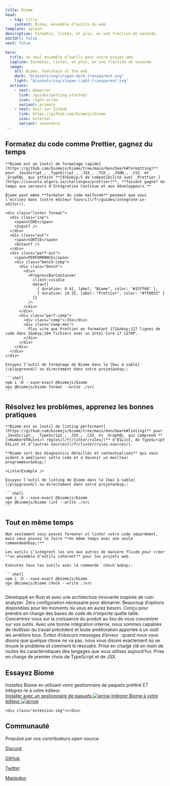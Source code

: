 ```yaml
---
title: Biome
head:
  - tag: title
    content: Biome, ensemble d’outils du web
template: splash
description: Formatez, lintez, et plus, en une fraction de seconde.
editUrl: false
next: false

hero:
  title: Un seul ensemble d’outils pour votre projet web
  tagline: Formatez, lintez, et plus, en une fraction de seconde.
  image:
    alt: Biome, Toolchain of the web
    dark: "@/assets/svg/slogan-dark-transparent.svg"
    light: "@/assets/svg/slogan-light-transparent.svg"
  actions:
    - text: Démarrer
      link: /guides/getting-started/
      icon: right-arrow
      variant: primary
    - text: Voir sur GitHub
      link: https://github.com/biomejs/biome
      icon: external
      variant: secondary
---
```



<div class="gradient"></div>
<div class="grid"></div>


<div class="hero-code">
    <h2 class="head">Formatez du code comme Prettier, gagnez du temps</h2>

    **Biome est un [outil de formatage rapide](https://github.com/biomejs/biome/tree/main/benchmark#formatting)** pour _JavaScript_, _TypeScript_, _JSX_, _TSX_, _JSON_, _CSS_ et _GraphQL_ qui atteint **[97&nbsp;% de compatibilité avec _Prettier_](https://console.algora.io/challenges/prettier)**, **faisant gagner du temps aux serveurs d'Intégration Continue et aux développeurs.**

    Biome peut même **formater du code malformé** pendant que vous l’écrivez dans [votre éditeur favori](/fr/guides/integrate-in-editor/).

    <div class="linter format">
      <div class="inp">
        <span>CODE</span>
        <Inputf />
      </div>
      <div class="out">
        <span>SORTIE</span>
        <Outputf />
      </div>
      <div class="perf-out">
        <span>PERFORMANCE</span>
        <div class="bench-comp">
          <div class="bench">
            <div>
              <ProgressBarContainer
                client:visible
                data={[
                  { duration: 0.41, label: "Biome", color: "#33ff66" },
                  { duration: 14.35, label: "Prettier", color: "#ff0033" }
                ]}
              />
            </div>
          </div>
          <div class="perf-comp">
            <div class="comp">~35x</div>
            <div class="comp-des">
              Plus vite que Prettier en formatant 171&nbsp;127 lignes de code dans 2&nbsp;104 fichiers avec un Intel Core i7 1270P.
            </div>
          </div>
        </div>
      </div>
    </div>

    Essayez l’outil de formatage de Biome dans le [bac à sable](/playground/) ou directement dans votre projet&nbsp;:

    ```shell
    npm i -D --save-exact @biomejs/biome
    npx @biomejs/biome format --write ./src
    ```
</div>


<div class="hero-code">
    <h2 class="head">Résolvez les problèmes, apprenez les bonnes pratiques</h2>

    **Biome est un [outil de linting performant](https://github.com/biomejs/biome/tree/main/benchmark#linting)** pour _JavaScript_, _TypeScript_, _JSX_, _CSS_ et _GraphQL_ qui comprend **[<NumberOfRules/> règles](/fr/linter/rules/)** d’ESLint, de TypeScript ESLint et d’[autres sources](/fr/linter/rules-sources/).

    **Biome sort des diagnostics détaillés et contextualisés** qui vous aident à améliorer votre code et à devenir un meilleur programmeur&nbsp;!

    <LinterExample />

    Essayez l’outil de linting de Biome dans le [bac à sable](/playground/) ou directement dans votre projet&nbsp;:

    ```shell
    npm i -D --save-exact @biomejs/biome
    npx @biomejs/biome lint --write ./src
    ```

</div>


<div class="hero-code">
    <h2 class="head">Tout en même temps</h2>

    Non seulement vous pouvez formater et linter votre code séparément, mais vous pouvez le faire **en même temps avec une seule commande&nbsp;!**

    Les outils s’intègrent les uns aux autres de manière fluide pour créer **un ensemble d’outils cohérent** pour les projets web.

    Exécutez tous les outils avec la commande `check`&nbsp;:

    ```shell
    npm i -D --save-exact @biomejs/biome
    npx @biomejs/biome check --write ./src
    ```

</div>



<div class="card-cnt">

<CardGrid>
    <Card title="Rapide" icon="rocket">
      Développé en Rust et avec une architecture innovante inspirée de rust-analyzer.
    </Card>
    <Card title="Simple" icon="pencil">
      Zéro configuration nécessaire pour démarrer. Beaucoup d’options disponibles
      pour les moments où vous en aurez besoin.
    </Card>
    <Card title="Évolutif" icon="random">
      Conçu pour prendre en charge des bases de code de n’importe quelle taille.
      Concentrez-vous sur la croissance du produit au lieu de vous concentrer sur vos outils.
    </Card>
    <Card title="Optimisé" icon="setting">
      Avec une bonne intégration interne, nous sommes capables de réutiliser du travail précédent et toute amélioration apportée à un outil les améliore tous.
    </Card>
    <Card title="Pratique & instructif" icon="information">
      Évitez d’obscurs messages d’erreur&nbsp;: quand nous vous disons que quelque chose ne va pas, nous vous disons exactement où se trouve le problème et comment le résoudre.
    </Card>
    <Card title="Batteries incluses" icon="add-document">
      Prise en charge clé en main de toutes les caractéristiques des langages que vous utilisez aujourd’hui. Prise en charge de premier choix de TypeScript et de JSX.
    </Card>
  </CardGrid>
</div>
<div class="installation-body">
  <div class="installation">
    <div class="installation-left">
      <h2 class="head">Essayez Biome</h2>
      <div class="installation-description">
        Installez Biome en utilisant votre gestionnaire de paquets préféré ET intégrez-le à votre éditeur.
      </div>
      <a class="installation-biome" href="/fr/guides/getting-started/#installation">
        Installer avec un gestionnaire de paquets
        <Image src={arrow} alt="arrow" />
      </a>
      <a
        href="/fr/guides/integrate-in-editor/"
        class="installation-extension"
      >
        Intégrer Biome à votre éditeur
        <Image src={arrow} alt="arrow" />
      </a>
    </div>

    <div class="extension-img"></div>

  </div>
</div>

<div class="community">
  <div class="community-grid"></div>
  <h2 class="head">Communauté</h2>
  <div class="community-connect">
    <div class="community-description">
      Propulsé par nos contributeurs open-source
    </div>
    <div class="community-links">
      <a href="https://biomejs.dev/chat" class="discord">
        <Icon name="discord" />
        <p>Discord</p>
      </a>
      <a href="https://github.com/biomejs/biome" class="github">
        <Icon name="github" />
        <p>GitHub</p>
      </a>
      <a href="https://twitter.com/biomejs" class="x">
        <Icon name="x.com" />
        <p>Twitter</p>
      </a>
      <a href="https://fosstodon.org/@biomejs" class="mastodon">
        <Icon name="mastodon" />
        <p>Mastodon</p>
      </a>
    </div>
  </div>
  <div class="connect">
    <Community />
  </div>
</div>

<Sponsors title="Sponsors" />

<Netlify />
